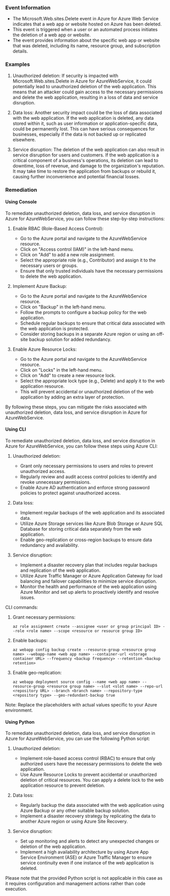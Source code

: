 
### Event Information

- The Microsoft.Web.sites.Delete event in Azure for Azure Web Service indicates that a web app or website hosted on Azure has been deleted.
- This event is triggered when a user or an automated process initiates the deletion of a web app or website.
- The event provides information about the specific web app or website that was deleted, including its name, resource group, and subscription details.


### Examples

1. Unauthorized deletion: If security is impacted with Microsoft.Web.sites.Delete in Azure for AzureWebService, it could potentially lead to unauthorized deletion of the web application. This means that an attacker could gain access to the necessary permissions and delete the web application, resulting in a loss of data and service disruption.

2. Data loss: Another security impact could be the loss of data associated with the web application. If the web application is deleted, any data stored within it, such as user information or application-specific data, could be permanently lost. This can have serious consequences for businesses, especially if the data is not backed up or replicated elsewhere.

3. Service disruption: The deletion of the web application can also result in service disruption for users and customers. If the web application is a critical component of a business's operations, its deletion can lead to downtime, loss of revenue, and damage to the organization's reputation. It may take time to restore the application from backups or rebuild it, causing further inconvenience and potential financial losses.

### Remediation

#### Using Console

To remediate unauthorized deletion, data loss, and service disruption in Azure for AzureWebService, you can follow these step-by-step instructions:

1. Enable RBAC (Role-Based Access Control): 
   - Go to the Azure portal and navigate to the AzureWebService resource.
   - Click on "Access control (IAM)" in the left-hand menu.
   - Click on "Add" to add a new role assignment.
   - Select the appropriate role (e.g., Contributor) and assign it to the necessary users or groups.
   - Ensure that only trusted individuals have the necessary permissions to delete the web application.

2. Implement Azure Backup:
   - Go to the Azure portal and navigate to the AzureWebService resource.
   - Click on "Backup" in the left-hand menu.
   - Follow the prompts to configure a backup policy for the web application.
   - Schedule regular backups to ensure that critical data associated with the web application is protected.
   - Consider storing backups in a separate Azure region or using an off-site backup solution for added redundancy.

3. Enable Azure Resource Locks:
   - Go to the Azure portal and navigate to the AzureWebService resource.
   - Click on "Locks" in the left-hand menu.
   - Click on "Add" to create a new resource lock.
   - Select the appropriate lock type (e.g., Delete) and apply it to the web application resource.
   - This will prevent accidental or unauthorized deletion of the web application by adding an extra layer of protection.

By following these steps, you can mitigate the risks associated with unauthorized deletion, data loss, and service disruption in Azure for AzureWebService.

#### Using CLI

To remediate unauthorized deletion, data loss, and service disruption in Azure for AzureWebService, you can follow these steps using Azure CLI:

1. Unauthorized deletion:
   - Grant only necessary permissions to users and roles to prevent unauthorized access.
   - Regularly review and audit access control policies to identify and revoke unnecessary permissions.
   - Enable Azure AD authentication and enforce strong password policies to protect against unauthorized access.

2. Data loss:
   - Implement regular backups of the web application and its associated data.
   - Utilize Azure Storage services like Azure Blob Storage or Azure SQL Database for storing critical data separately from the web application.
   - Enable geo-replication or cross-region backups to ensure data redundancy and availability.

3. Service disruption:
   - Implement a disaster recovery plan that includes regular backups and replication of the web application.
   - Utilize Azure Traffic Manager or Azure Application Gateway for load balancing and failover capabilities to minimize service disruption.
   - Monitor the health and performance of the web application using Azure Monitor and set up alerts to proactively identify and resolve issues.

CLI commands:
1. Grant necessary permissions:
   ```
   az role assignment create --assignee <user or group principal ID> --role <role name> --scope <resource or resource group ID>
   ```

2. Enable backups:
   ```
   az webapp config backup create --resource-group <resource group name> --webapp-name <web app name> --container-url <storage container URL> --frequency <backup frequency> --retention <backup retention>
   ```

3. Enable geo-replication:
   ```
   az webapp deployment source config --name <web app name> --resource-group <resource group name> --slot <slot name> --repo-url <repository URL> --branch <branch name> --repository-type <repository type> --geo-redundant-backup true
   ```

Note: Replace the placeholders with actual values specific to your Azure environment.

#### Using Python

To remediate unauthorized deletion, data loss, and service disruption in Azure for AzureWebService, you can use the following Python script:

1. Unauthorized deletion:
   - Implement role-based access control (RBAC) to ensure that only authorized users have the necessary permissions to delete the web application.
   - Use Azure Resource Locks to prevent accidental or unauthorized deletion of critical resources. You can apply a delete lock to the web application resource to prevent deletion.

2. Data loss:
   - Regularly backup the data associated with the web application using Azure Backup or any other suitable backup solution.
   - Implement a disaster recovery strategy by replicating the data to another Azure region or using Azure Site Recovery.

3. Service disruption:
   - Set up monitoring and alerts to detect any unexpected changes or deletion of the web application.
   - Implement a high availability architecture by using Azure App Service Environment (ASE) or Azure Traffic Manager to ensure service continuity even if one instance of the web application is deleted.

Please note that the provided Python script is not applicable in this case as it requires configuration and management actions rather than code execution.

